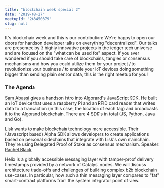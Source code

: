 ```yaml
---
title: "blockchain week special 2"
date: "2019-08-27"
meetupId: "263450379"
slug: null
---
```


It's blockchain week and this is our contribution: We're happy to open our doors for handson developer talks on everything "decentralized". Our talks are presented by 3 highly innovative projects in the ledger tech universe and are focused on the "what can be used for" aspect. If you ever wondered if you should take care of blockchains, tangles or consensus mechanisms and how you could utilize them for your project / to revolutionize your business / to enable your IoT devices doing something bigger than sending plain sensor data, this is the right meetup for you!

### The Agenda

<Agenda time="6:30pm" title="Doors Open" />
<Agenda time="7:00pm" title="intro:coding berlin" />
<Agenda time="7:15pm" 
        title="Talk 1: Building IoT devices for the blockchain: Algorand and Raspberry Pis"
        sub="Sam Abbassi (Dev Rel at Algorand)">
</Agenda>   

[Sam Abassi](https://twitter.com/samabbassi) gives a handson intro into Algorand's JavaScript SDK. He built an IoT device that uses a raspberry Pi and an RFID card reader that writes data to a transaction (in this case, the location of each tag) and broadcasts it to the Algorand blockchain. There are 4 SDK's in total (JS, Python, Java and Go).

<Agenda time="7:45pm" 
        title="Talk 2: Introduction to the Lisk Alpha SDK"
        sub="Rachel Black (Lisk, @RachBLondon)">
</Agenda>

Lisk wants to make blockchain technology more accessible. Their (Javascript based) Alpha SDK allows developers to create applications based on personal sidechains that integrate with Lisk's own mainchain. They're using Delegated Proof of Stake as consensus mechanism. Speaker: [Rachel Black](https://twitter.com/RachBLondon)

<Agenda time="8:15pm" 
        title="Talk 3: Tamper-proof messaging and hybrid Web3 stacks"
        sub="Dmitrii Zhelezov (hlx.ai, @dizhel)">
    Helix is a globally accessible messaging layer with tamper-proof delivery timestamps provided by a network of Catalyst nodes. We will discuss architecture trade-offs and challenges of building complex b2b blockchain use-cases. In particular, how such a thin messaging layer compares to "fat" smart-contract platforms from the system integrator point of view.
</Agenda>
<Agenda time="8:45pm" 
        title="BBQ on the rooftop terrace!" />


